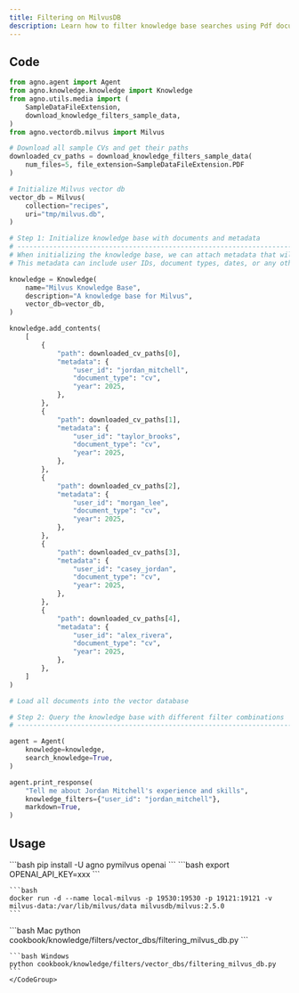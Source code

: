 ```yaml
---
title: Filtering on MilvusDB
description: Learn how to filter knowledge base searches using Pdf documents with user-specific metadata in MilvusDB.
---
```


## Code

```python
from agno.agent import Agent
from agno.knowledge.knowledge import Knowledge
from agno.utils.media import (
    SampleDataFileExtension,
    download_knowledge_filters_sample_data,
)
from agno.vectordb.milvus import Milvus

# Download all sample CVs and get their paths
downloaded_cv_paths = download_knowledge_filters_sample_data(
    num_files=5, file_extension=SampleDataFileExtension.PDF
)

# Initialize Milvus vector db
vector_db = Milvus(
    collection="recipes",
    uri="tmp/milvus.db",
)

# Step 1: Initialize knowledge base with documents and metadata
# ------------------------------------------------------------------------------
# When initializing the knowledge base, we can attach metadata that will be used for filtering
# This metadata can include user IDs, document types, dates, or any other attributes

knowledge = Knowledge(
    name="Milvus Knowledge Base",
    description="A knowledge base for Milvus",
    vector_db=vector_db,
)

knowledge.add_contents(
    [
        {
            "path": downloaded_cv_paths[0],
            "metadata": {
                "user_id": "jordan_mitchell",
                "document_type": "cv",
                "year": 2025,
            },
        },
        {
            "path": downloaded_cv_paths[1],
            "metadata": {
                "user_id": "taylor_brooks",
                "document_type": "cv",
                "year": 2025,
            },
        },
        {
            "path": downloaded_cv_paths[2],
            "metadata": {
                "user_id": "morgan_lee",
                "document_type": "cv",
                "year": 2025,
            },
        },
        {
            "path": downloaded_cv_paths[3],
            "metadata": {
                "user_id": "casey_jordan",
                "document_type": "cv",
                "year": 2025,
            },
        },
        {
            "path": downloaded_cv_paths[4],
            "metadata": {
                "user_id": "alex_rivera",
                "document_type": "cv",
                "year": 2025,
            },
        },
    ]
)

# Load all documents into the vector database

# Step 2: Query the knowledge base with different filter combinations
# ------------------------------------------------------------------------------

agent = Agent(
    knowledge=knowledge,
    search_knowledge=True,
)

agent.print_response(
    "Tell me about Jordan Mitchell's experience and skills",
    knowledge_filters={"user_id": "jordan_mitchell"},
    markdown=True,
)
```

## Usage

<Steps>
  <Step title="Install libraries">
    ```bash
    pip install -U agno pymilvus openai
    ```
  </Step>

  <Step title="Set environment variables">
    ```bash
    export OPENAI_API_KEY=xxx
    ```
  </Step>

  <Step title="Run Milvus">

    ```bash
    docker run -d --name local-milvus -p 19530:19530 -p 19121:19121 -v milvus-data:/var/lib/milvus/data milvusdb/milvus:2.5.0
    ```
  </Step>

  <Step title="Run the example">
    <CodeGroup>
    ```bash Mac
    python cookbook/knowledge/filters/vector_dbs/filtering_milvus_db.py
    ```

    ```bash Windows
    python cookbook/knowledge/filters/vector_dbs/filtering_milvus_db.py
    ```
    </CodeGroup>
  </Step>
</Steps>